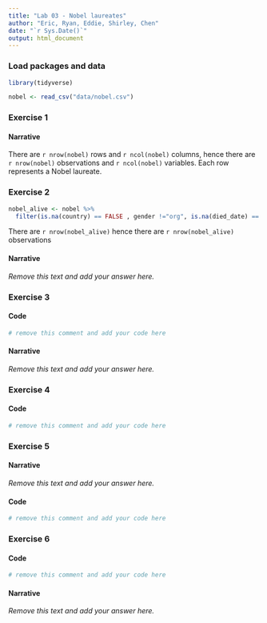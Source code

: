 ```yaml
---
title: "Lab 03 - Nobel laureates"
author: "Eric, Ryan, Eddie, Shirley, Chen" 
date: "`r Sys.Date()`"
output: html_document
---
```



### Load packages and data

```r
library(tidyverse) 
```

```r
nobel <- read_csv("data/nobel.csv")
```

### Exercise 1

#### Narrative


There are `r nrow(nobel)` rows and `r ncol(nobel)` columns, hence there are `r nrow(nobel)` observations and `r ncol(nobel)` variables. Each row represents a Nobel laureate.


### Exercise 2



```r
nobel_alive <- nobel %>%
  filter(is.na(country) == FALSE , gender !="org", is.na(died_date) == TRUE)


```
There are `r nrow(nobel_alive)` hence there are `r nrow(nobel_alive)` observations


#### Narrative

*Remove this text and add your answer here.*


### Exercise 3

#### Code

```r
# remove this comment and add your code here
```

#### Narrative

*Remove this text and add your answer here.*


### Exercise 4

#### Code

```r
# remove this comment and add your code here
```


### Exercise 5

#### Narrative

*Remove this text and add your answer here.*

#### Code

```r
# remove this comment and add your code here
```


### Exercise 6

#### Code

```r
# remove this comment and add your code here
```

#### Narrative

*Remove this text and add your answer here.*